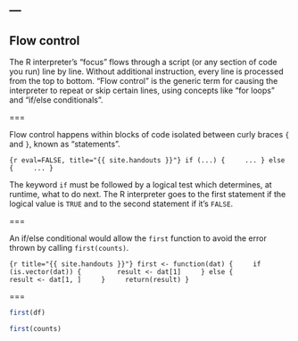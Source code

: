---
---

## Flow control

The R interpreter's "focus" flows through a script (or any section of code you run) line by line.
Without additional instruction, every line is processed from the top to bottom.
"Flow control" is the generic term for causing the interpreter to repeat or skip certain lines, using concepts like "for loops" and "if/else conditionals".

===

Flow control happens within blocks of code isolated between curly braces `{` and `}`, known as "statements".

```{r eval=FALSE, title="{{ site.handouts }}"}
if (...) {
    ...
} else {
    ...
}
```

The keyword `if` must be followed by a logical test which determines, at runtime, what to do next.
The R interpreter goes to the first statement if the logical value is `TRUE` and to the second statement if it's `FALSE`.

===

An if/else conditional would allow the `first` function to avoid the error thrown by calling `first(counts)`.

```{r title="{{ site.handouts }}"}
first <- function(dat) {
    if (is.vector(dat)) {
        result <- dat[1]
    } else {
        result <- dat[1, ]
    }
    return(result)
}
```

===

```r
first(df)
```

```r
first(counts)
```

<!--
===

## Exercise 7

The keywords `else` and `if` can be combined to allow flow control among more than two statements.

```{r eval=FALSE, title="{{ site.handouts }}"}
if (...) {
    ...
} else if {
    ...
} else if {
   ...
} else {
   ...
}
```

Expand the `first` function once again to differentiate between `dat` provided as a `matrix` and as a `data.frame`. It's up to you what the "first" element of a matrix should be!

[View solution](#solution-7)
{:.notes}
-->